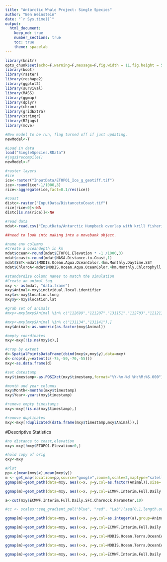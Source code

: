 ```yaml
---
title: "Antarctic Whale Project: Single Species"
author: "Ben Weinstein"
date: "`r Sys.time()`"
output: 
  html_document:
    keep_md: true
    number_sections: true
    toc: true
    theme: spacelab
---
```


```r
library(knitr)
opts_chunk$set(echo=F,warning=F,message=F,fig.width = 11,fig.height = 5)
library(boot)
library(raster)
library(reshape2)
library(ggplot2)
library(survival)
library(MASS)
library(ggmap)
library(dplyr)
library(chron)
library(gridExtra)
library(stringr)
library(R2jags)
library(move)

#New model to be run, flag turned off if just updating.
newModel<-T
```

```r
#Load in data
load("SingleSpecies.RData")
#jags$recompile()
newModel<-F
```

```r
#raster layers
#ice
ice<-raster("InputData/ETOPO1_Ice_g_geotiff.tif")
ice<-round(ice*-1/1000,3)
rice<-aggregate(ice,fact=0.1/res(ice))

#coast
distc<-raster("InputData/DistancetoCoast.tif")
rice[rice<0]<-NA
distc[is.na(rice)]<-NA

#read data
mdat<-read.csv("InputData/Antarctic Humpback overlap with krill fisheries -3085052751565071394.csv")

##need to look into making into a movebank object.

#name env columns
#Create a oceandepth in km 
mdat$ocean<-round(mdat$ETOPO1.Elevation * -1 /1000,3)
mdat$coast<-round(mdat$NASA.Distance.to.Coast,1)
mdat$SST<-mdat$MODIS.Ocean.Aqua.OceanColor.4km.Monthly.Daytime.SST
mdat$ChloroA<-mdat$MODIS.Ocean.Aqua.OceanColor.4km.Monthly.Chlorophyll.A

#standardize column names to match the simulation
#Create an animal tag.
mxy <- as(mdat, "data.frame")
mxy$Animal<-mxy$individual.local.identifier
mxy$x<-mxy$location.long
mxy$y<-mxy$location.lat

#grab set of animals
#mxy<-mxy[mxy$Animal %in% c("112699","121207","131151","112703","121211","131132","112737","131156","12326","123232","112705","154187","121210","131134","131141","112701","131159","131142","131144","154186","123224"),]

#mxy<-mxy[mxy$Animal %in% c("131134","131141"),]
mxy$Animal<-as.numeric(as.factor(mxy$Animal))

#empty coordinates
mxy<-mxy[!is.na(mxy$x),]

#crop by extent
d<-SpatialPointsDataFrame(cbind(mxy$x,mxy$y),data=mxy)
d<-crop(d,y=extent(c(-75,-50,-70,-55)))
mxy<-as.data.frame(d)

#set datestamp
mxy$timestamp<-as.POSIXct(mxy$timestamp,format="%Y-%m-%d %H:%M:%S.000")

#month and year columns
mxy$Month<-months(mxy$timestamp)
mxy$Year<-years(mxy$timestamp)

#remove empty timestamps
mxy<-mxy[!is.na(mxy$timestamp),]

#remove duplicates
mxy<-mxy[!duplicated(data.frame(mxy$timestamp,mxy$Animal)),]
```

#Descriptive Statistics
```r
#no distance to coast,elevation
mxy<-mxy[!mxy$ETOPO1.Elevation>0,]
```

```r
#hold copy of orig
oxy<-mxy

#Plot
pp<-c(mean(mxy$x),mean(mxy$y))
m <- get_map(location=pp,source="google",zoom=5,scale=2,maptype="satellite",color = "bw")
ggmap(m)+geom_path(data=mxy, aes(x=x, y=y,col=as.factor(Animal)),size=.5) + scale_color_discrete(guide="none") + theme_inset()
```

```r
ggmap(m)+geom_path(data=mxy, aes(x=x, y=y,col=ECMWF.Interim.Full.Daily.SFC.Sea.Ice.Cover),size=.5)  + scale_color_continuous(low='blue',high='red')

a<-cut(mxy$ECMWF.Interim.Full.Daily.SFC.Charnock.Parameter,10)

#cc <- scales::seq_gradient_pal("blue", "red", "Lab")(seq(0,1,length.out=100))

ggmap(m)+geom_path(data=mxy, aes(x=x, y=y,col=as.integer(a),group=Animal),size=.5) + scale_color_continuous(low='blue',high='red')

ggmap(m)+geom_path(data=mxy, aes(x=x, y=y,col=ECMWF.Interim.Full.Daily.SFC.Mean.Wave.Period/max(ECMWF.Interim.Full.Daily.SFC.Mean.Wave.Period,na.rm=T)),size=.5)  + scale_color_continuous(low='blue',high='red')

ggmap(m)+geom_path(data=mxy, aes(x=x, y=y,col=MODIS.Ocean.Terra.OceanColor.4km.Monthly.Chlorophyll.A),size=.5)  + scale_color_continuous(low='blue',high='red')

ggmap(m)+geom_path(data=mxy, aes(x=x, y=y,col=MODIS.Ocean.Terra.OceanColor.4km.Monthly.Daytime.SST,group=Animal),size=.5)  + scale_color_continuous(low='blue',high='red')

ggmap(m)+geom_path(data=mxy, aes(x=x, y=y,col=ECMWF.Interim.Full.Daily.SFC.Significant.Wave.Height,group=Animal),size=.5)  + scale_color_continuous(low='blue',high='red')

```
